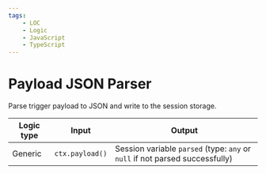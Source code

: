 ```yaml
---
tags:
    - LOC
    - Logic
    - JavaScript
    - TypeScript
---
```


# Payload JSON Parser

Parse trigger payload to JSON and write to the session storage.

| Logic type | Input           | Output                                                                       |
| ---------- | --------------- | ---------------------------------------------------------------------------- |
| Generic    | `ctx.payload()` | Session variable `parsed` (type: `any` or `null` if not parsed successfully) |


<Tabs>
  <TabItem value="js" label="JavaScript" default>

<PayloadJSONParserJSExample />

  </TabItem>
  <TabItem value="js-doc" label="JavaScript (with JSDoc)">

<PayloadJSONParserJSDocExample />

  </TabItem>
  <TabItem value="ts" label="TypeScript">

<PayloadJSONParserTSExample />

  </TabItem>
</Tabs>
